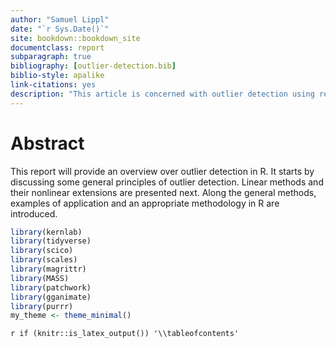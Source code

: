 --- 
author: "Samuel Lippl"
date: "`r Sys.Date()`"
site: bookdown::bookdown_site
documentclass: report
subparagraph: true
bibliography: [outlier-detection.bib]
biblio-style: apalike
link-citations: yes
description: "This article is concerned with outlier detection using regression in R."
---

# Abstract {-}

This report will provide an overview over outlier detection in R. It starts by discussing some general principles of outlier detection. Linear methods and their nonlinear extensions are presented next. Along the general methods, examples of application and an appropriate methodology in R are introduced.

```{r setup, echo = FALSE, warning = FALSE, error = FALSE, message = FALSE}
library(kernlab)
library(tidyverse)
library(scico)
library(scales)
library(magrittr)
library(MASS)
library(patchwork)
library(gganimate)
library(purrr)
my_theme <- theme_minimal()
```

`r if (knitr::is_latex_output()) '\\tableofcontents'`